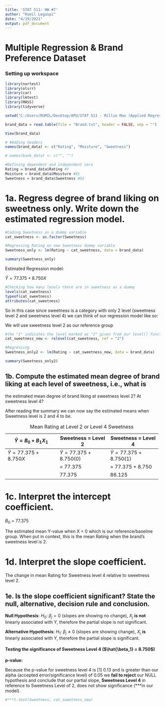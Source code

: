 ```yaml
---
title: 'STAT 511: HW #7'
author: "Rumil Legaspi"
date: "4/19/2021"
output: pdf_document
---
```


# Multiple Regression & Brand Preference Dataset

### Setting up workspace

```r
library(nortest)
library(olsrr)
library(car)
library(lmtest)
library(MASS)
library(tidyverse)

setwd("C:/Users/RUMIL/Desktop/APU/STAT 511 - Millie Mao (Applied Regression Analysis)/Week 10/Week 10")

brand_data = read.table(file = "Brand.txt", header = FALSE, sep = "")

View(brand_data)

# #Adding headers
names(brand_data) <- c("Rating", "Moisture", "Sweetness")

# names(bank_data) <- c("", "")

#Defining dependent and independent vars
Rating = brand_data$Rating #Y
Moisture = brand_data$Moisture #X1
Sweetness = brand_data$Sweetness #X2
```

# 1a. Regress degree of brand liking on sweetness only. Write down the estimated regression model.

```r
#Coding Sweetness as a dummy variable
cat_sweetness <- as.factor(Sweetness)

#Regressing Rating on new Sweetness dummy variable
Sweetness_only <- lm(Rating ~ cat_sweetness, data = brand_data)

summary(Sweetness_only)
```

Estimated Regression model:

$\hat{Y}= 77.375 + 8.750X$

```r
#Checking how many levels there are in sweetness as a dummy
levels(cat_sweetness)
typeof(cat_sweetness)
attributes(cat_sweetness)
```

So in this case since sweetness is a category with only 2 level (sweetness level 2 and sweetness level 4) we can think of our regression model like so:

We will use sweetness level 2 as our reference group

```r
#the "2" indicates the level marked as "2" given from our level() function and now setting sweetness level 2 as our reference group
cat_sweetness_new <- relevel(cat_sweetness, ref = "2")

#Regressing
Sweetness_only2 <- lm(Rating ~ cat_sweetness_new, data = brand_data)

summary(Sweetness_only2)
```

## 1b. Compute the estimated mean degree of brand liking at each level of sweetness, i.e., what is

the estimated mean degree of brand liking at sweetness level 2? At sweetness level 4?

After reading the summary we can now say the estimated means when Sweetness level is 2 and 4 to be.

+-------------------------------+------------------------------+------------------------------+
| $\hat{Y}= B_{0} + B_{1}X_{1}$ | Sweetness = Level 2          | Sweetness = Level 4          |
+===============================+==============================+==============================+
| $\hat{Y}= 77.375 + 8.750X$    | $\hat{Y}= 77.375 + 8.750(0)$ | $\hat{Y}= 77.375 + 8.750(1)$ |
+-------------------------------+------------------------------+------------------------------+
|                               | = 77.375                     | = 77.375 + 8.750             |
+-------------------------------+------------------------------+------------------------------+
|                               | 77.375                       | 86.125                       |
+-------------------------------+------------------------------+------------------------------+

: Mean Rating at Level 2 or Level 4 Sweetness

# 1c. Interpret the intercept coefficient.

$B_{0}$ = 77.375

The estimated mean Y-value when X = 0 which is our reference/baseline group. When put in context, this is the mean Rating when the brand's sweetness level is 2.

# 1d. Interpret the slope coefficient.

The change in mean Rating for Sweetness level 4 relative to sweetness level 2.

## 1e. Is the slope coefficient significant? State the null, alternative, decision rule and conclusion.

**Null Hypothesis**: ${H_0}$: $\beta_{j} = 0$ (slopes are showing no change), $X_{j}$ **is not** linearly associated with Y, therefore the partial slope is not significant.

**Alternative Hypothesis**: ${H_1}$: $\beta_{j} \neq 0$ (slopes are showing change), $X_{j}$ **is** linearly associated with Y, therefore the partial slope is significant.

#### Testing the significance of Sweetness Level 4 ($\hat{\beta_1} = 8.750$)

**p-value:**

Because the p-value for sweetness level 4 is [1] 0.13 and is greater than our alpha (accepted error/significance level) of 0.05 we **fail to reject** our NULL hypothesis and conclude that our partial slope, **Sweetness Level 4** in reference to Sweetness Level of 2, does not show significance (\*\*\*in our model).

```r
#***t.test(Sweetness, cat_sweetness_new)
```
